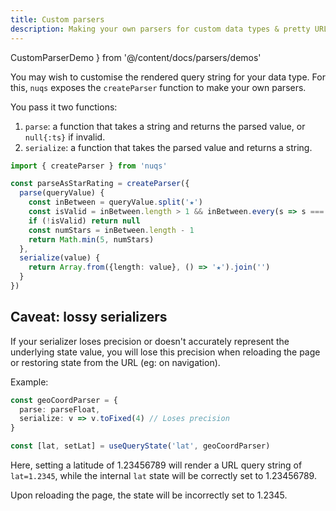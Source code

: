```yaml
---
title: Custom parsers
description: Making your own parsers for custom data types & pretty URLs
---
```


  CustomParserDemo
} from '@/content/docs/parsers/demos'

You may wish to customise the rendered query string for your data type.
For this, `nuqs` exposes the `createParser` function to make your own parsers.

You pass it two functions:
1. `parse`: a function that takes a string and returns the parsed value, or `null{:ts}` if invalid.
2. `serialize`: a function that takes the parsed value and returns a string.

```ts
import { createParser } from 'nuqs'

const parseAsStarRating = createParser({
  parse(queryValue) {
    const inBetween = queryValue.split('★')
    const isValid = inBetween.length > 1 && inBetween.every(s => s === '')
    if (!isValid) return null
    const numStars = inBetween.length - 1
    return Math.min(5, numStars)
  },
  serialize(value) {
    return Array.from({length: value}, () => '★').join('')
  }
})
```

<Suspense>
  <CustomParserDemo/>
</Suspense>

## Caveat: lossy serializers

If your serializer loses precision or doesn't accurately represent
the underlying state value, you will lose this precision when
reloading the page or restoring state from the URL (eg: on navigation).

Example:

```ts
const geoCoordParser = {
  parse: parseFloat,
  serialize: v => v.toFixed(4) // Loses precision
}

const [lat, setLat] = useQueryState('lat', geoCoordParser)
```

Here, setting a latitude of 1.23456789 will render a URL query string
of `lat=1.2345`, while the internal `lat` state will be correctly
set to 1.23456789.

Upon reloading the page, the state will be incorrectly set to 1.2345.
